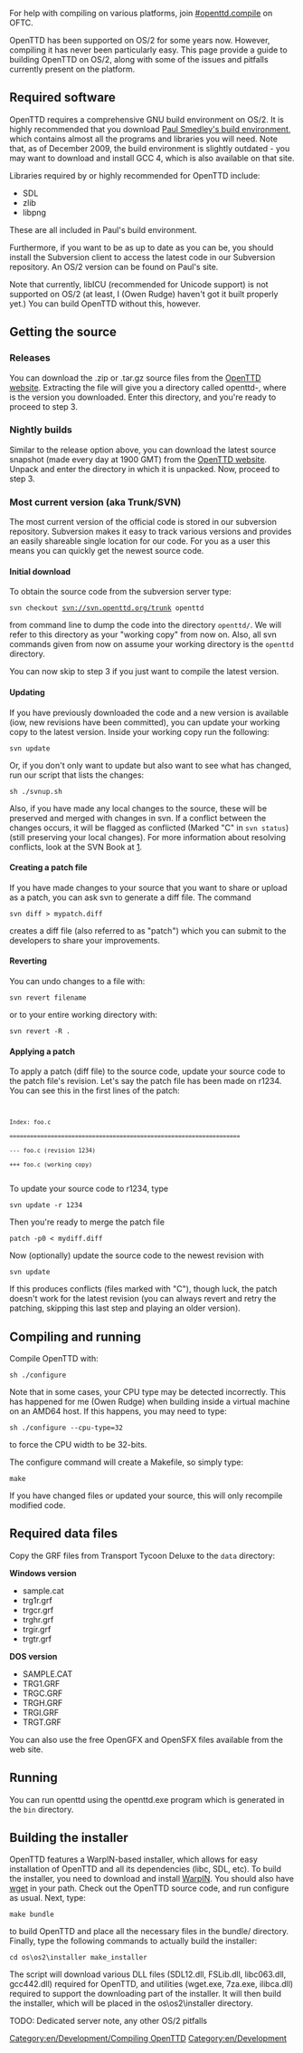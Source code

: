 [[Category:en/Development/Compiling OpenTTD]]
[[Category:en/Development]]
For help with compiling on various platforms, join [irc://irc.oftc.net/openttd.compile #openttd.compile] on OFTC.

OpenTTD has been supported on OS/2 for some years now. However, compiling it has never been particularly easy. This page provide a guide to building OpenTTD on OS/2, along with some of the issues and pitfalls currently present on the platform.

==Required software==

OpenTTD requires a comprehensive GNU build environment on OS/2. It is highly recommended that you download [http://os2ports.smedley.info/index.php?page=build-environment Paul Smedley's build environment], which contains almost all the programs and libraries you will need. Note that, as of December 2009, the build environment is slightly outdated - you may want to download and install GCC 4, which is also available on that site.

Libraries required by or highly recommended for OpenTTD include:

* SDL
* zlib
* libpng

These are all included in Paul's build environment.

Furthermore, if you want to be as up to date as you can be, you should install the Subversion client to access the latest code in our Subversion repository. An OS/2 version can be found on Paul's site.

Note that currently, libICU (recommended for Unicode support) is not supported on OS/2 (at least, I (Owen Rudge) haven't got it built properly yet.) You can build OpenTTD without this, however.

== Getting the source ==
=== Releases ===
You can download the .zip or .tar.gz source files from the [http://www.openttd.org/download-trunk OpenTTD website]. Extracting the file will give you a directory called openttd-<version>, where <version> is the version you downloaded. Enter this directory, and you're ready to proceed to step 3.

=== Nightly builds ===
Similar to the release option above, you can download the latest source snapshot (made every day at 1900 GMT) from the [http://www.openttd.org/download-trunk OpenTTD website]. Unpack and enter the directory in which it is unpacked. Now, proceed to step 3.

=== Most current version (aka Trunk/SVN) ===
The most current version of the official code is stored in our subversion repository. Subversion makes it easy to track various versions and provides an easily shareable single location for our code. For you as a user this means you can quickly get the newest source code.

==== Initial download ====

To obtain the source code from the subversion server type:

<code>svn checkout svn://svn.openttd.org/trunk openttd</code>

from command line to dump the code into the directory <code>openttd/</code>. We will refer to this directory as your "working copy" from now on. Also, all svn commands given from now on assume your working directory is the <code>openttd</code> directory.

You can now skip to step 3 if you just want to compile the latest version.

==== Updating ====

If you have previously downloaded the code and a new version is available (iow, new revisions have been committed), you can update your working copy to the latest version. Inside your working copy run the following:

<code>svn update</code>

Or, if you don't only want to update but also want to see what has changed, run our script that lists the changes:

<code>sh ./svnup.sh</code>

Also, if you have made any local changes to the source, these will be preserved and merged with changes in svn. If a conflict between the changes occurs, it will be flagged as conflicted (Marked "C" in <code>svn status</code>) (still preserving your local changes). For more information about resolving conflicts, look at the SVN Book at [http://subversion.tigris.org].

====Creating a patch file====

If you have made changes to your source that you want to share or upload as a patch, you can ask svn to generate a diff file.
The command

<code>svn diff > mypatch.diff</code>

creates a diff file (also referred to as "patch") which you can submit to the developers to share your improvements.

====Reverting====

You can undo changes to a file with:

<code>svn revert filename</code>

or to your entire working directory with:

<code>svn revert -R .</code>

==== Applying a patch ====

To apply a patch (diff file) to the source code, update your source code to the patch file's revision. Let's say the patch file has been made on r1234. You can see this in the first lines of the patch:
<code>
 Index: foo.c
 ===================================================================
 --- foo.c (revision 1234)
 +++ foo.c (working copy)
 </code>
To update your source code to r1234, type

<code> svn update -r 1234</code>

Then you're ready to merge the patch file

<code> patch -p0 < mydiff.diff</code>

Now (optionally) update the source code to the newest revision with

<code> svn update</code>

If this produces conflicts (files marked with "C"), though luck, the patch doesn't work for the latest revision (you can always revert and retry the patching, skipping this last step and playing an older version).

== Compiling and running ==

Compile OpenTTD with:

<code>sh ./configure</code>

Note that in some cases, your CPU type may be detected incorrectly. This has happened for me (Owen Rudge) when building inside a virtual machine on an AMD64 host. If this happens, you may need to type:

<code>sh ./configure --cpu-type=32</code>

to force the CPU width to be 32-bits.

The configure command will create a Makefile, so simply type:

<code>make</code>

If you have changed files or updated your source, this will only recompile modified code.

== Required data files ==

Copy the GRF files from Transport Tycoon Deluxe to the <code>data</code> directory:

'''Windows version'''
*sample.cat
*trg1r.grf
*trgcr.grf
*trghr.grf
*trgir.grf
*trgtr.grf

'''DOS version'''
*SAMPLE.CAT
*TRG1.GRF
*TRGC.GRF
*TRGH.GRF
*TRGI.GRF
*TRGT.GRF

You can also use the free OpenGFX and OpenSFX files available from the web site.

== Running ==
You can run openttd using the openttd.exe program which is generated in the <code>bin</code> directory.

== Building the installer ==

OpenTTD features a WarpIN-based installer, which allows for easy installation of OpenTTD and all its dependencies (libc, SDL, etc). To build the installer, you need to download and install [http://warpin.netlabs.org/ WarpIN]. You should also have [http://os2ports.smedley.info/index.php?page=wget wget] in your path. Check out the OpenTTD source code, and run configure as usual. Next, type:

<code>make bundle</code>

to build OpenTTD and place all the necessary files in the bundle/ directory. Finally, type the following commands to actually build the installer:

<code>cd os\os2\installer
make_installer</code>

The script will download various DLL files (SDL12.dll, FSLib.dll, libc063.dll, gcc442.dll) required for OpenTTD, and utilities (wget.exe, 7za.exe, ilibca.dll) required to support the downloading part of the installer. It will then build the installer, which will be placed in the os\os2\installer directory.



TODO: Dedicated server note, any other OS/2 pitfalls